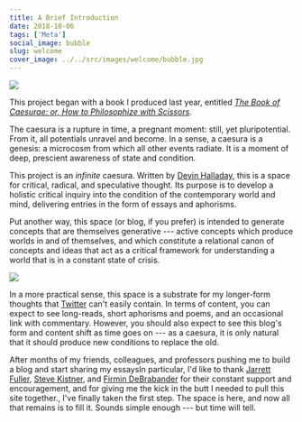 ```yaml
---
title: A Brief Introduction
date: 2018-10-06
tags: ['Meta']
social_image: bubble
slug: welcome
cover_image: ../../src/images/welcome/bubble.jpg
---
```


<img src={bubble}/>

This project began with a book I produced last year, entitled [*The Book of Caesurae: or, How to Philosophize with Scissors*](https://devinhalladay.com/work/book-of-caesurae/).

The caesura is a rupture in time, a pregnant moment: still, yet pluripotential. From it, all potentials unravel and become. In a sense, a caesura is a genesis: a microcosm from which all other events radiate. It is a moment of deep, prescient awareness of state and condition.

This project is an *infinite* caesura. Written by [Devin Halladay](https://devinhalladay.com), this is a space for critical, radical, and speculative thought. Its purpose is to develop a holistic critical inquiry into the condition of the contemporary world and mind, delivering entries in the form of essays and aphorisms.

Put another way, this space (or blog, if you prefer) is intended to generate concepts that are themselves generative --- active concepts which produce worlds in and of themselves, and which constitute a relational canon of concepts and ideas that act as a critical framework for understanding a world that is in a constant state of crisis.

<img src={leaves}/>

In a more practical sense, this space is a substrate for my longer-form thoughts that [Twitter](https://twitter.com/devinhalladay) can't easily contain. In terms of content, you can expect to see long-reads, short aphorisms and poems, and an occasional link with commentary. However, you should also expect to see this blog's form and content shift as time goes on --- as a caesura, it is only natural that it should produce new conditions to replace the old.

After months of my friends, colleagues, and professors pushing me to build a blog and start sharing my essays<Footnote id={1}>In particular, I'd like to thank [Jarrett Fuller](http://twitter.com/jarrettfuller), [Steve Kistner](https://twitter.com/realstevehere), and [Firmin DeBrabander](https://www.mica.edu/undergraduate-majors-minors/humanistic-studies-major/firmin-debrabander/) for their constant support and encouragement, and for giving me the kick in the butt I needed to pull this site together.</Footnote>, I've finally taken the first step. The space is here, and now all that remains is to fill it. Sounds simple enough --- but time will tell.
